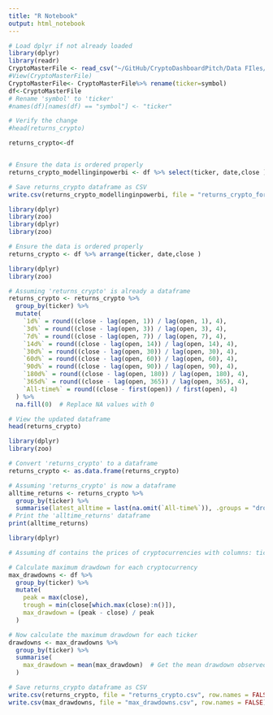 ```yaml
---
title: "R Notebook"
output: html_notebook
---
```

```r
# Load dplyr if not already loaded
library(dplyr)
library(readr)
CryptoMasterFile <- read_csv("~/GitHub/CryptoDashboardPitch/Data FIles/CryptoMasterFile.csv")
#View(CryptoMasterFile)
CryptoMasterFile<- CryptoMasterFile%>% rename(ticker=symbol)
df<-CryptoMasterFile
# Rename 'symbol' to 'ticker'
#names(df)[names(df) == "symbol"] <- "ticker"

# Verify the change
#head(returns_crypto)

returns_crypto<-df


# Ensure the data is ordered properly
returns_crypto_modellinginpowerbi <- df %>% select(ticker, date,close )
```


```r
# Save returns_crypto dataframe as CSV
write.csv(returns_crypto_modellinginpowerbi, file = "returns_crypto_forpbi.csv", row.names = FALSE)# Save returns_crypto dataframe as CSV
```

```r
library(dplyr)
library(zoo)
library(dplyr)
library(zoo)

# Ensure the data is ordered properly
returns_crypto <- df %>% arrange(ticker, date,close )

library(dplyr)
library(zoo)

# Assuming 'returns_crypto' is already a dataframe
returns_crypto <- returns_crypto %>%
  group_by(ticker) %>%
  mutate(
    `1d%` = round((close - lag(open, 1)) / lag(open, 1), 4),
    `3d%` = round((close - lag(open, 3)) / lag(open, 3), 4),
    `7d%` = round((close - lag(open, 7)) / lag(open, 7), 4),
    `14d%` = round((close - lag(open, 14)) / lag(open, 14), 4),
    `30d%` = round((close - lag(open, 30)) / lag(open, 30), 4),
    `60d%` = round((close - lag(open, 60)) / lag(open, 60), 4),
    `90d%` = round((close - lag(open, 90)) / lag(open, 90), 4),
    `180d%` = round((close - lag(open, 180)) / lag(open, 180), 4),
    `365d%` = round((close - lag(open, 365)) / lag(open, 365), 4),
    `All-time%` = round((close - first(open)) / first(open), 4)
  ) %>%
  na.fill(0)  # Replace NA values with 0

# View the updated dataframe
head(returns_crypto)
```

```r
library(dplyr)
library(zoo)

# Convert 'returns_crypto' to a dataframe
returns_crypto <- as.data.frame(returns_crypto)

# Assuming 'returns_crypto' is now a dataframe
alltime_returns <- returns_crypto %>%
  group_by(ticker) %>%
  summarise(latest_alltime = last(na.omit(`All-time%`)), .groups = "drop")
# Print the 'alltime_returns' dataframe
print(alltime_returns)
```

```r
library(dplyr)

# Assuming df contains the prices of cryptocurrencies with columns: ticker, date, close

# Calculate maximum drawdown for each cryptocurrency
max_drawdowns <- df %>%
  group_by(ticker) %>%
  mutate(
    peak = max(close),
    trough = min(close[which.max(close):n()]),
    max_drawdown = (peak - close) / peak
  )

```


```r
# Now calculate the maximum drawdown for each ticker
drawdowns <- max_drawdowns %>%
  group_by(ticker) %>%
  summarise(
    max_drawdown = mean(max_drawdown)  # Get the mean drawdown observed for each ticker as in crypto max would not be suitable
  )

```


```r

# Save returns_crypto dataframe as CSV
write.csv(returns_crypto, file = "returns_crypto.csv", row.names = FALSE)# Save returns_crypto dataframe as CSV
write.csv(max_drawdowns, file = "max_drawdowns.csv", row.names = FALSE)

```

